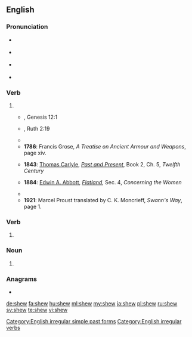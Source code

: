 ==English==

===Pronunciation===
* {{a|GA}} {{IPA|/ʃoʊ/|lang=en}} {{q|archaic form of {{m|en|show}}}}
* {{a|RP}} {{IPA|/ʃəʊ/|lang=en}} {{q|archaic form of {{m|en|show}}}}
* {{a|RP}} {{IPA|/ʃuː/|lang=en}} {{q|dialectal past tense of {{m|en|show}}}}
* {{rhymes|əʊ|uː|lang=en}}

===Verb===
{{en-verb|shews|shewing|shewed|shewed|past_ptc2=shewn}}

# {{archaic form of|show|lang=en}}
#* {{RQ:Authorized Version}}, Genesis 12:1
#*: {{ux|en|Now the LORD had said unto Abram, Get thee out of thy country, and from thy kindred, and from thy father's house, unto a land that I will '''shew''' thee:}}
#* {{RQ:Authorized Version}}, Ruth 2:19
#*: {{ux|en|And she '''shewed''' her mother in law with whom she had wrought, and said, The man's name with whom I wrought to day is Boaz.}}
#* {{quote-book|year=1774|by={{w|Le Page Du Pratz}}|title=The History of Louisiana: Or of the Western Parts of Virginia and Carolina: Containing a Description of the Countries that Lie on Both Sides of the River Mississippi: with an Account of the Settlements, Inhabitants, Soil, Climate, and Products|url=http://books.google.com/books?id=zEoUAAAAYAAJ&pg=PA42|chapter=The Governor surprized the Natchez with seven hundred Men.|publisher=T. Becket
|location=London|page=42|passage=I give it you without any other design than to '''shew''' you that I reckon nothing dear to me, when I want to do you a pleasure.}}
#* '''1786''': Francis Grose, ''A Treatise on Ancient Armour and Weapons'', page xiv.
#*: {{ux|en|The section '''shewing''' its concavity and handle.}}
#* '''1843''': [[:w:Thomas Carlyle|Thomas Carlyle]], ''[[:w:Past and Present (book)|Past and Present]]'', Book 2, Ch. 5, ''Twelfth Century''
#*: {{ux|en|We have Processions, Preachings, Festivals, Christmas Plays, Mysteries '''shewn''' in the Churchyard, at which latter the Townsfolk sometimes quarrel.}}
#* '''1884''': [[w:Edwin A. Abbott|Edwin A. Abbott]], ''[[w:Flatland|Flatland]]'', Sec. 4, ''Concerning the Women''
#*: {{ux|en|But, as I shall soon '''shew''', this custom, though it has the advantage of safety, is not without its disadvantages.}}
#* {{quote-book|year=1913|year_published=1967|author={{w|John Bagnell Bury}}|by={{w|Carl Heinrich Becker}}|title=The Cambridge Medieval History|chapter=The Expansion of the Saracens—The East; Historical aspect of Islam|section=The Rise of the Saracens and the foundation of the Western Empire|publisher=The Macmillan Company|location=New York|editor={{w|Henry Melvill Gwatkin}} and {{w|James Pounder Whitney}}|volume=2|page=330|passage=Within the Christian sphere this current '''shews''' itself more especially in the territories of the Greek and Aramaic languages, and the difference between the Greek and Latin Churches is mainly that between Asia and Europe.}}
#* '''1921''': Marcel Proust translated by C. K. Moncrieff, ''Swann's Way'', page 1.
#*: {{ux|en|I would ask myself what o'clock it could be; I could hear the whistling of trains, which, now nearer and now farther off, punctuating the distance like the note of a bird in a forest, '''shewed''' me in perspective the deserted countryside through which a traveller would be hurrying towards the nearest station: the path that he followed being fixed forever in his memory but the general excitement due to being in a strange place, to farewells exchanged beneath an unfamiliar lamp which echoed still in his ears amid the silence of the night; and to the delightful prospect of being once again at home.}}

===Verb===
{{head|en|verb form}}

# {{label|en|[[East Anglia]] dialect}} {{en-simple past of|show}}
#: {{ux|en|As I travelled, the signposts '''shew''' me the way.}}

===Noun===
{{en-noun}}

# {{archaic form of|show|lang=en}}

===Anagrams===
* {{l|en|hews}}

[[Category:English irregular simple past forms]]
[[Category:English irregular verbs]]

[[de:shew]]
[[fa:shew]]
[[hu:shew]]
[[ml:shew]]
[[my:shew]]
[[ja:shew]]
[[pl:shew]]
[[ru:shew]]
[[sv:shew]]
[[te:shew]]
[[vi:shew]]